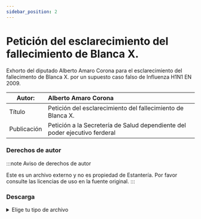 ```yaml
---
sidebar_position: 2
---
```

# Petición del esclarecimiento del fallecimiento de Blanca X.
Exhorto del diputado Alberto Amaro Corona para el esclarecimiento del fallecimento de Blanca X. por un supuesto caso falso de Influenza H1N1 EN 2009.

|Autor:| Alberto Amaro Corona|
|--|:--|
|Título|Petición del esclarecimiento del fallecimiento de Blanca X.|
|Publicación|Petición a la Secretería de Salud dependiente del poder ejecutivo ferderal|

### Derechos de autor
    
:::note Aviso de derechos de autor

Este es un archivo externo y no es propiedad de Estantería. Por favor consulte las licencias de uso en la fuente original.
:::

### Descarga
<details>
  <summary>Elige tu tipo de archivo</summary>
    <div>
        <a href="https://github.com/ImpossibleBoxMX/EstanteriaDigitalDePapalotla/raw/master/Polemicas%20constitucionales/Polemica-Influenza-2008-Papalotla.pdf"> 📥 Petición del esclarecimiento del fallecimiento de Blanca X. (PDF)</a>
        </div>      
</details>

